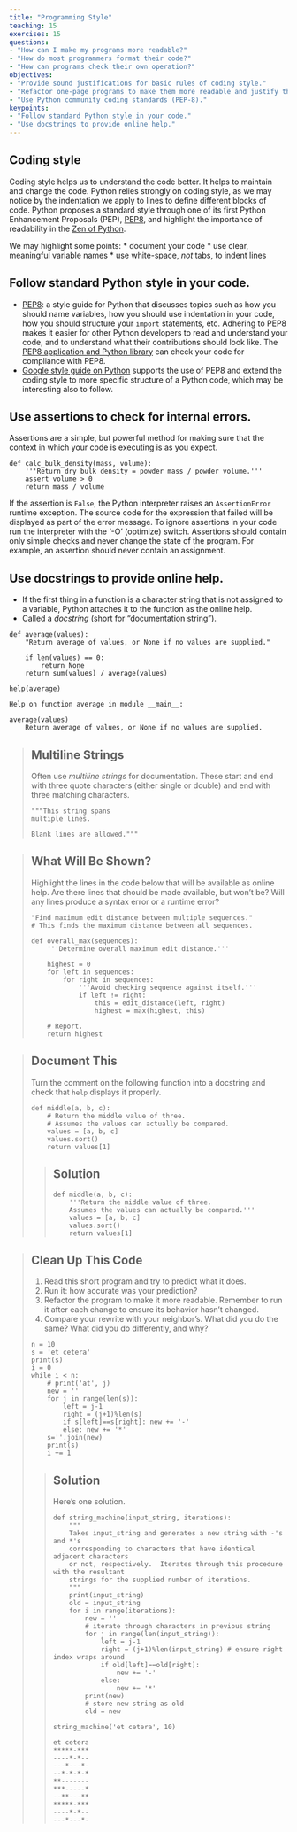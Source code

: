 ```yaml
---
title: "Programming Style"
teaching: 15
exercises: 15
questions:
- "How can I make my programs more readable?"
- "How do most programmers format their code?"
- "How can programs check their own operation?"
objectives:
- "Provide sound justifications for basic rules of coding style."
- "Refactor one-page programs to make them more readable and justify the changes."
- "Use Python community coding standards (PEP-8)."
keypoints:
- "Follow standard Python style in your code."
- "Use docstrings to provide online help."
---
```


## Coding style

Coding style helps us to understand the code better. It helps to maintain and change the code.
Python relies strongly on coding style, as we may notice by the indentation we apply to lines to define different blocks of code.
Python proposes a standard style through one of its first Python Enhancement Proposals (PEP), [PEP8](https://www.python.org/dev/peps/pep-0008), and highlight the importance of readability in the [Zen of Python](https://www.python.org/dev/peps/pep-0020).

We may highlight some points:
*   document your code
*   use clear, meaningful variable names
*   use white-space, *not* tabs, to indent lines


## Follow standard Python style in your code.

*   [PEP8](https://www.python.org/dev/peps/pep-0008):
    a style guide for Python that discusses topics such as how you should name variables,
    how you should use indentation in your code,
    how you should structure your `import` statements,
    etc.
    Adhering to PEP8 makes it easier for other Python developers to read and understand your code,
    and to understand what their contributions should look like.
    The [PEP8 application and Python library](https://pypi.python.org/pypi/pep8)
    can check your code for compliance with PEP8.
*   [Google style guide on Python](https://google.github.io/styleguide/pyguide.html) 
    supports the use of PEP8 and extend the coding style to more specific structure of 
    a Python code, which may be interesting also to follow.

## Use assertions to check for internal errors.

Assertions are a simple, but powerful method for making sure that the context in which your code is executing is as you expect.

~~~
def calc_bulk_density(mass, volume):
    '''Return dry bulk density = powder mass / powder volume.'''
    assert volume > 0
    return mass / volume
~~~


If the assertion is `False`, the Python interpreter raises an `AssertionError` runtime exception. The source code for the expression that failed will be displayed as part of the error message. To ignore assertions in your code run the interpreter with the '-O' (optimize) switch. Assertions should contain only simple checks and never change the state of the program. For example, an assertion should never contain an assignment.

## Use docstrings to provide online help.

*   If the first thing in a function is a character string
    that is not assigned to a variable,
    Python attaches it to the function as the online help.
*   Called a *docstring* (short for "documentation string").

~~~
def average(values):
    "Return average of values, or None if no values are supplied."

    if len(values) == 0:
        return None
    return sum(values) / average(values)

help(average)
~~~

~~~
Help on function average in module __main__:

average(values)
    Return average of values, or None if no values are supplied.
~~~


> ## Multiline Strings
>
> Often use *multiline strings* for documentation.
> These start and end with three quote characters (either single or double)
> and end with three matching characters.
>
> ~~~
> """This string spans
> multiple lines.
>
> Blank lines are allowed."""
> ~~~
> 


> ## What Will Be Shown?
>
> Highlight the lines in the code below that will be available as online help.
> Are there lines that should be made available, but won't be?
> Will any lines produce a syntax error or a runtime error?
>
> ~~~
> "Find maximum edit distance between multiple sequences."
> # This finds the maximum distance between all sequences.
>
> def overall_max(sequences):
>     '''Determine overall maximum edit distance.'''
>
>     highest = 0
>     for left in sequences:
>         for right in sequences:
>             '''Avoid checking sequence against itself.'''
>             if left != right:
>                 this = edit_distance(left, right)
>                 highest = max(highest, this)
>
>     # Report.
>     return highest
> ~~~
> 


> ## Document This
>
> Turn the comment on the following function into a docstring
> and check that `help` displays it properly.
>
> ~~~
> def middle(a, b, c):
>     # Return the middle value of three.
>     # Assumes the values can actually be compared.
>     values = [a, b, c]
>     values.sort()
>     return values[1]
> ~~~
> 
> > ## Solution
> >
> > ~~~
> > def middle(a, b, c):
> >     '''Return the middle value of three.
> >     Assumes the values can actually be compared.'''
> >     values = [a, b, c]
> >     values.sort()
> >     return values[1]
> > ~~~
> > 
> 


> ## Clean Up This Code
>
> 1. Read this short program and try to predict what it does.
> 2. Run it: how accurate was your prediction?
> 3. Refactor the program to make it more readable.
>    Remember to run it after each change to ensure its behavior hasn't changed.
> 4. Compare your rewrite with your neighbor's.
>    What did you do the same?
>    What did you do differently, and why?
>
> ~~~
> n = 10
> s = 'et cetera'
> print(s)
> i = 0
> while i < n:
>     # print('at', j)
>     new = ''
>     for j in range(len(s)):
>         left = j-1
>         right = (j+1)%len(s)
>         if s[left]==s[right]: new += '-'
>         else: new += '*'
>     s=''.join(new)
>     print(s)
>     i += 1
> ~~~
> 
>
> > ## Solution
> >
> > Here's one solution.
> >
> > ~~~
> > def string_machine(input_string, iterations):
> >     """
> >     Takes input_string and generates a new string with -'s and *'s
> >     corresponding to characters that have identical adjacent characters
> >     or not, respectively.  Iterates through this procedure with the resultant
> >     strings for the supplied number of iterations.
> >     """
> >     print(input_string)
> >     old = input_string
> >     for i in range(iterations):
> >         new = ''
> >         # iterate through characters in previous string
> >         for j in range(len(input_string)):
> >             left = j-1
> >             right = (j+1)%len(input_string) # ensure right index wraps around
> >             if old[left]==old[right]:
> >                 new += '-'
> >             else:
> >                 new += '*'
> >         print(new)
> >         # store new string as old
> >         old = new
> >
> > string_machine('et cetera', 10)
> > ~~~
> > 
> > 
> > ~~~
> > et cetera
> > *****-***
> > ----*-*--
> > ---*---*-
> > --*-*-*-*
> > **-------
> > ***-----*
> > --**---**
> > *****-***
> > ----*-*--
> > ---*---*-
> > ~~~
> > 
> 
